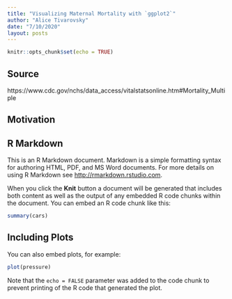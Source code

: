 ```yaml
---
title: "Visualizing Maternal Mortality with `ggplot2`"
author: "Alice Tivarovsky"
date: "7/10/2020"
layout: posts
---
```


```r
knitr::opts_chunk$set(echo = TRUE)
```

## Source 
https://www.cdc.gov/nchs/data_access/vitalstatsonline.htm#Mortality_Multiple

## Motivation

## R Markdown

This is an R Markdown document. Markdown is a simple formatting syntax for authoring HTML, PDF, and MS Word documents. For more details on using R Markdown see <http://rmarkdown.rstudio.com>.

When you click the **Knit** button a document will be generated that includes both content as well as the output of any embedded R code chunks within the document. You can embed an R code chunk like this:

```r
summary(cars)
```

## Including Plots

You can also embed plots, for example:

```r
plot(pressure)
```

Note that the `echo = FALSE` parameter was added to the code chunk to prevent printing of the R code that generated the plot.




